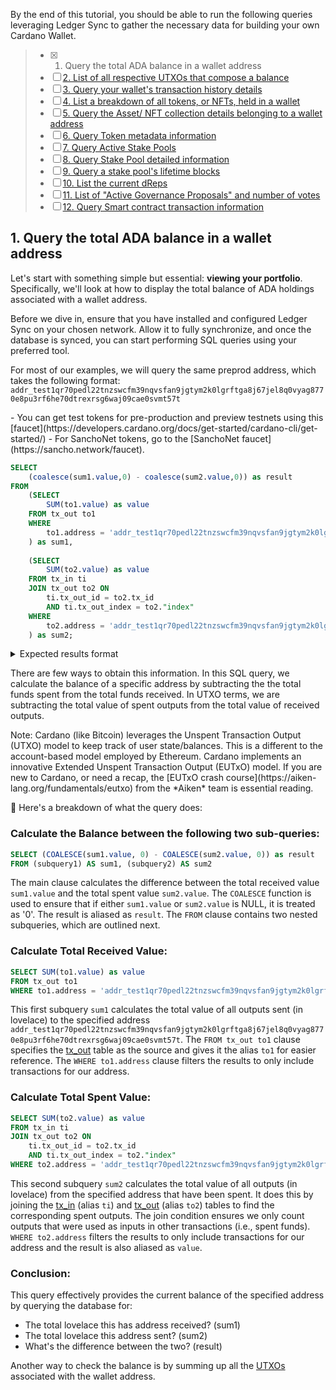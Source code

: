 
<Callout emoji="✍️">

By the end of this tutorial, you should be able to run the following queries leveraging Ledger Sync to gather the necessary data for building your own Cardano Wallet.
>
> - [x] 1. Query the total ADA balance in a wallet address
> - [ ] [2. List of all respective UTXOs that compose a balance](https://cardano-foundation.github.io/cf-ledger-sync/use-case1/wallet02.mdx)
> - [ ] [3. Query your wallet's transaction history details](https://cardano-foundation.github.io/cf-ledger-sync/use-case1/wallet03.mdx)
> - [ ] [4. List a breakdown of all tokens, or NFTs, held in a wallet](https://cardano-foundation.github.io/cf-ledger-sync/use-case1/wallet04.mdx)
> - [ ] [5. Query the Asset/ NFT collection details belonging to a wallet address](https://cardano-foundation.github.io/cf-ledger-sync/use-case1/wallet05.mdx)
> - [ ] [6. Query Token metadata information](https://cardano-foundation.github.io/cf-ledger-sync/use-case1/wallet06.mdx)
> - [ ] [7. Query Active Stake Pools](https://cardano-foundation.github.io/cf-ledger-sync/use-case1/wallet07.mdx)
> - [ ] [8. Query Stake Pool detailed information](https://cardano-foundation.github.io/cf-ledger-sync/use-case1/wallet08.mdx)
> - [ ] [9. Query a stake pool's lifetime blocks](https://cardano-foundation.github.io/cf-ledger-sync/use-case1/wallet09.mdx)
> - [ ] [10. List the current dReps](https://cardano-foundation.github.io/cf-ledger-sync/use-case1/wallet10.mdx)
> - [ ] [11. List of "Active Governance Proposals" and number of votes](https://cardano-foundation.github.io/cf-ledger-sync/use-case1/wallet11.mdx)
> - [ ] [12. Query Smart contract transaction information](https://cardano-foundation.github.io/cf-ledger-sync/use-case1/wallet12.mdx)

</Callout>


## 1. Query the total ADA balance in a wallet address 

Let's start with something simple but essential: **viewing your portfolio**. Specifically, we'll look at how to display the total balance of ADA holdings associated with a wallet address.

<Callout type="warning" emoji="⚠️">
Before we dive in, ensure that you have installed and configured Ledger Sync on your chosen network. Allow it to fully synchronize, and once the database is synced, you can start performing SQL queries using your preferred tool.
</Callout>

For most of our examples, we will query the same preprod address, which takes the following format:
`addr_test1qr70pedl22tnzswcfm39nqvsfan9jgtym2k0lgrftga8j67jel8q0vyag8770e8pu3rf6he70dtrexrsg6waj09cae0svmt57t`

<Callout type="info" emoji="💡">
- You can get test tokens for pre-production and preview testnets using this [faucet](https://developers.cardano.org/docs/get-started/cardano-cli/get-started/)
- For SanchoNet tokens, go to the [SanchoNet faucet](https://sancho.network/faucet).
</Callout>

```sql
SELECT
    (coalesce(sum1.value,0) - coalesce(sum2.value,0)) as result
FROM
    (SELECT
        SUM(to1.value) as value
    FROM tx_out to1
    WHERE
        to1.address = 'addr_test1qr70pedl22tnzswcfm39nqvsfan9jgtym2k0lgrftga8j67jel8q0vyag8770e8pu3rf6he70dtrexrsg6waj09cae0svmt57t'
    ) as sum1,
    
    (SELECT
        SUM(to2.value) as value
    FROM tx_in ti
    JOIN tx_out to2 ON
        ti.tx_out_id = to2.tx_id
        AND ti.tx_out_index = to2."index"
    WHERE
        to2.address = 'addr_test1qr70pedl22tnzswcfm39nqvsfan9jgtym2k0lgrftga8j67jel8q0vyag8770e8pu3rf6he70dtrexrsg6waj09cae0svmt57t'
    ) as sum2;
```
<details>
<summary>
Expected results format
</summary>
```sql
4645032877132
```

</details>


There are few ways to obtain this information. In this SQL query, we calculate the balance of a specific address by subtracting the the total funds spent from the total funds received. In UTXO terms, we are subtracting the total value of spent outputs from the total value of received outputs. 

<Callout emoji="✍️">
 Note: Cardano (like Bitcoin) leverages the Unspent Transaction Output (UTXO) model to keep track of user state/balances. This is a different to the account-based model employed by Ethereum. Cardano implements an innovative Extended Unspent Transaction Output (EUTxO) model. If you are new to Cardano, or need a recap, the [EUTxO crash course](https://aiken-lang.org/fundamentals/eutxo) from the *Aiken* team is essential reading.  
</Callout>


🔎 Here's a breakdown of what the query does:

<Steps>

### Calculate the Balance between the following two sub-queries:

```sql
SELECT (COALESCE(sum1.value, 0) - COALESCE(sum2.value, 0)) as result 
FROM (subquery1) AS sum1, (subquery2) AS sum2
```

The main clause calculates the difference between the total received value `sum1.value` and the total spent value `sum2.value`. The `COALESCE` function is used to ensure that if either `sum1.value` or `sum2.value` is NULL, it is treated as '0'. The result is aliased as `result`. The `FROM` clause contains two nested subqueries, which are outlined next.

### Calculate Total Received Value:

```sql
SELECT SUM(to1.value) as value
FROM tx_out to1
WHERE to1.address = 'addr_test1qr70pedl22tnzswcfm39nqvsfan9jgtym2k0lgrftga8j67jel8q0vyag8770e8pu3rf6he70dtrexrsg6waj09cae0svmt57t'
```

This first subquery `sum1` calculates the total value of all outputs sent (in lovelace) to the specified address `addr_test1qr70pedl22tnzswcfm39nqvsfan9jgtym2k0lgrftga8j67jel8q0vyag8770e8pu3rf6he70dtrexrsg6waj09cae0svmt57t`. 
The `FROM tx_out to1` clause specifies the [tx_out](https://github.com/cardano-foundation/cf-ledger-sync/blob/main/docs/pages/schema.md#tx_out) table as the source and gives it the alias `to1` for easier reference. The `WHERE to1.address` clause filters the results to only include transactions for our address.

### Calculate Total Spent Value:

```sql
SELECT SUM(to2.value) as value
FROM tx_in ti
JOIN tx_out to2 ON
    ti.tx_out_id = to2.tx_id
    AND ti.tx_out_index = to2."index"
WHERE to2.address = 'addr_test1qr70pedl22tnzswcfm39nqvsfan9jgtym2k0lgrftga8j67jel8q0vyag8770e8pu3rf6he70dtrexrsg6waj09cae0svmt57t'
```

This second subquery `sum2` calculates the total value of all outputs (in lovelace) from the specified address that have been spent. It does this by joining the [tx_in](https://github.com/cardano-foundation/cf-ledger-sync/blob/main/docs/pages/schema.md#tx_in) (alias `ti`) and [tx_out](https://github.com/cardano-foundation/cf-ledger-sync/blob/main/docs/pages/schema.md#tx_out) (alias `to2`) tables to find the corresponding spent outputs. 
The join condition ensures we only count outputs that were used as inputs in other transactions (i.e., spent funds). `WHERE to2.address` filters the results to only include transactions for our address and the result is also aliased as `value`.

### Conclusion:
This query effectively provides the current balance of the specified address by querying the database for:
- The total lovelace this has address received? (sum1)
- The total lovelace this address sent? (sum2)
- What's the difference between the two? (result)

Another way to check the balance is by summing up all the [UTXOs](https://docs.cardano.org/about-cardano/learn/eutxo-explainer/) associated with the wallet address.

</Steps>

